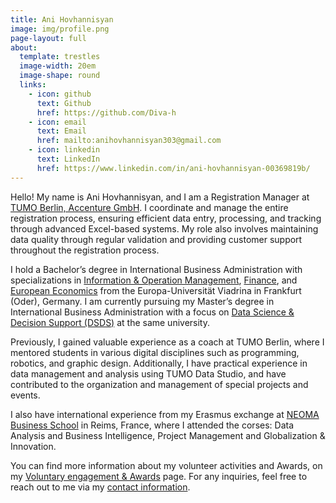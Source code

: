 ```yaml
---
title: Ani Hovhannisyan
image: img/profile.png
page-layout: full
about:
  template: trestles
  image-width: 20em
  image-shape: round
  links:
    - icon: github
      text: Github
      href: https://github.com/Diva-h
    - icon: email
      text: Email
      href: mailto:anihovhannisyan303@gmail.com
    - icon: linkedin
      text: LinkedIn
      href: https://www.linkedin.com/in/ani-hovhannisyan-00369819b/
---
```


Hello! My name is Ani Hovhannisyan, and I am a Registration Manager at [TUMO Berlin, Accenture GmbH](https://berlin.tumo.de/). I coordinate and manage the entire registration process, ensuring efficient data entry, processing, and tracking through advanced Excel-based systems. My role also involves maintaining data quality through regular validation and providing customer support throughout the registration process.

I hold a Bachelor's degree in International Business Administration with specializations in [Information & Operation Management](https://www.wiwi.europa-uni.de/de/studium/neue-studienangebote/ibwl-bachelor/schwerpunktbildung/information-operations-management/index.html), [Finance](https://www.wiwi.europa-uni.de/de/studium/neue-studienangebote/ibwl-bachelor/schwerpunktbildung/finance/index.html), and [European Economics](https://www.wiwi.europa-uni.de/de/studium/neue-studienangebote/ibwl-bachelor/schwerpunktbildung/european-economics/index.html) from the Europa-Universität Viadrina in Frankfurt (Oder), Germany. I am currently pursuing my Master's degree in International Business Administration with a focus on [Data Science & Decision Support (DSDS)](https://www.wiwi.europa-uni.de/de/studium/studienangebot/master-iba/index.html) at the same university.

Previously, I gained valuable experience as a coach at TUMO Berlin, where I mentored students in various digital disciplines such as programming, robotics, and graphic design. Additionally, I have practical experience in data management and analysis using TUMO Data Studio, and have contributed to the organization and management of special projects and events.

I also have international experience from my Erasmus exchange at [NEOMA Business School](https://neoma-bs.com/) in Reims, France, where I attended the corses: Data Analysis and Business Intelligence, Project Management and Globalization & Innovation.

You can find more information about my volunteer activities and Awards, on my [Voluntary engagement & Awards](activities.qmd) page. For any inquiries, feel free to reach out to me via my [contact information](contact.qmd).
